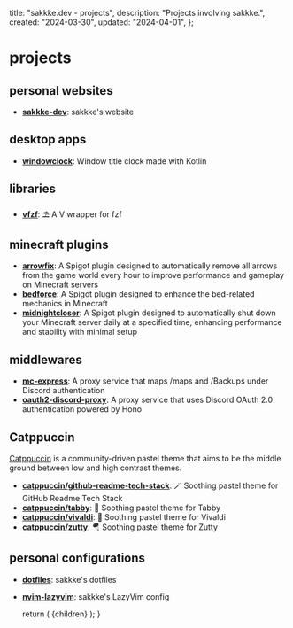 
  title: "sakkke.dev - projects",
  description: "Projects involving sakkke.",
  created: "2024-03-30",
  updated: "2024-04-01",
};

# projects

## personal websites

- **[sakkke-dev](https://github.com/sakkke/sakkke-dev)**: sakkke's website

## desktop apps

- **[windowclock](https://github.com/sakkke/windowclock)**: Window title clock made with Kotlin

## libraries

- **[vfzf](https://github.com/sakkke/vfzf)**: ⛱️ A V wrapper for fzf

## minecraft plugins

- **[arrowfix](https://github.com/sakkke/arrowfix)**: A Spigot plugin designed to automatically remove all arrows from the game world every hour to improve performance and gameplay on Minecraft servers
- **[bedforce](https://github.com/sakkke/bedforce)**: A Spigot plugin designed to enhance the bed-related mechanics in Minecraft
- **[midnightcloser](https://github.com/sakkke/midnightcloser)**: A Spigot plugin designed to automatically shut down your Minecraft server daily at a specified time, enhancing performance and stability with minimal setup

## middlewares

- **[mc-express](https://github.com/sakkke/mc-express)**: A proxy service that maps /maps and /Backups under Discord authentication
- **[oauth2-discord-proxy](https://github.com/sakkke/oauth2-discord-proxy)**: A proxy service that uses Discord OAuth 2.0 authentication powered by Hono

## Catppuccin

[Catppuccin](https://catppuccin.com/) is a community-driven pastel theme that aims to be the middle ground between low and high contrast themes.

- **[catppuccin/github-readme-tech-stack](https://github.com/catppuccin/github-readme-tech-stack)**: 🪄 Soothing pastel theme for GitHub Readme Tech Stack
- **[catppuccin/tabby](https://github.com/catppuccin/tabby)**: 🌊 Soothing pastel theme for Tabby
- **[catppuccin/vivaldi](https://github.com/catppuccin/vivaldi)**: 🎻 Soothing pastel theme for Vivaldi
- **[catppuccin/zutty](https://github.com/catppuccin/zutty)**: 🪂 Soothing pastel theme for Zutty

## personal configurations

- **[dotfiles](https://github.com/sakkke/dotfiles)**: sakkke's dotfiles
- **[nvim-lazyvim](https://github.com/sakkke/nvim-lazyvim)**: sakkke's LazyVim config

  return (
    <MdxLayout created={metadata.created} updated={metadata.updated}>
      {children}
    </MdxLayout>
  );
}
